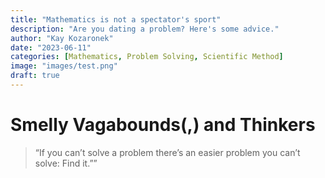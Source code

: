 ```yaml
---
title: "Mathematics is not a spectator's sport"
description: "Are you dating a problem? Here's some advice."
author: "Kay Kozaronek"
date: "2023-06-11"
categories: [Mathematics, Problem Solving, Scientific Method]
image: "images/test.png"
draft: true
---
```


# Smelly Vagabounds(,) and Thinkers

> "If you can't solve a problem there's an easier problem you can't solve: Find it.""

<!-- <p>
    <center>
        <img src="quarantine.png"
        width="100%" height="30%">
    </center>
</p> -->


